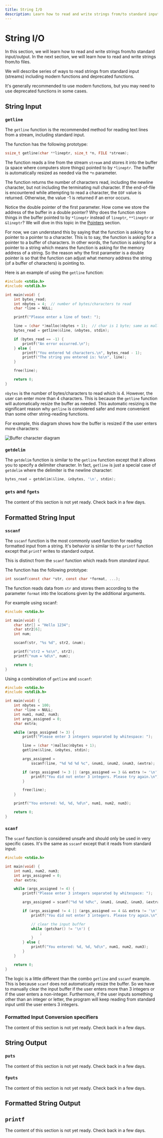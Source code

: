 ```yaml
---
title: String I/O
description: Learn how to read and write strings from/to standard input/output.
---
```


# String I/O

In this section, we will learn how to read and write strings from/to standard input/output. In the next section, we will learn how to read and write strings from/to files.

We will describe series of ways to read strings from standard input (streams) including modern functions and deprecated functions.

It's generally recommended to use modern functions, but you may need to use deprecated functions in some cases.

## String Input

### `getline`

The `getline` function is the recommended method for reading text lines from a stream, including standard input.

The function has the following prototype:

```c
ssize_t getline(char **lineptr, size_t *n, FILE *stream);
```

The function reads a line from the stream `stream` and stores it into the buffer (a space where computers store things) pointed to by `*lineptr`. The buffer is automatically resized as needed via the `*n` parameter.

The function returns the number of characters read, including the newline character, but not including the terminating null character. If the end-of-file is encountered while attempting to read a character, the `EOF` value is returned. Otherwise, the value -1 is returned if an error occurs.

Notice the double pointer of the first parameter. How come we store the address of the buffer in a double pointer? Why does the function store things in the buffer pointed to by `*lineptr` instead of `lineptr`, `**lineptr` or `&lineptr`? We will dive in this topic in the [Pointers](/docs/pointers) section.

For now, we can understand this by saying that the function is asking for a pointer to a pointer to a character. This is to say, the function is asking for a pointer to a buffer of characters. In other words, the function is asking for a pointer to a string which means the function is asking for the memory address of a string. So the reason why the first parameter is a double pointer is so that the function can adjust what memory address the string (of a buffer of characters) is pointing to.

Here is an example of using the `getline` function:

```c
#include <stdio.h>
#include <stdlib.h>

int main(void) {
    int bytes_read;
    int nbytes = 4;  // number of bytes/characters to read
    char *line = NULL;

    printf("Please enter a line of text: ");

    line = (char *)malloc(nbytes + 1);  // char is 1 byte; same as malloc(sizeof(char) * (nbytes + 1))
    bytes_read = getline(&line, &nbytes, stdin);

    if (bytes_read == -1) {
        printf("An error occurred.\n");
    } else {
        printf("You entered %d characters.\n", bytes_read - 1);
        printf("The string you entered is: %s\n", line);
    }

    free(line);

    return 0;
}
```

`nbytes` is the number of bytes/characters to read which is 4. However, the user can enter more than 4 characters. This is because the `getline` function will automatically resize the buffer as needed. This automatic resizing is the significant reason why `getline` is considered safer and more convenient than some other string-reading functions.

For example, this diagram shows how the buffer is resized if the user enters more characters:

![Buffer character diagram](/buffer-character-diagram.jpg)

### `getdelim`

The `getdelim` function is similar to the `getline` function except that it allows you to specify a delimiter character. In fact, `getline` is just a special case of `getdelim` where the delimiter is the newline character:

```c
bytes_read = getdelim(&line, &nbytes, '\n', stdin);
```

### `gets` and `fgets`

The content of this section is not yet ready. Check back in a few days.

## Formatted String Input

### `sscanf`

The `sscanf` function is the most commonly used function for reading formatted input from a string. It's behavior is similar to the `printf` function except that `printf` writes to standard output.

This is distinct from the `scanf` function which reads from _standard input_.

The function has the following prototype:

```c
int sscanf(const char *str, const char *format, ...);
```

The function reads data from `str` and stores them according to the parameter `format` into the locations given by the additional arguments.

For example using sscanf:

```c
#include <stdio.h>

int main(void) {
    char str[] = "Hello 1234";
    char str2[6];
    int num;

    sscanf(str, "%s %d", str2, &num);

    printf("str2 = %s\n", str2);
    printf("num = %d\n", num);

    return 0;
}
```

Using a combination of `getline` and `sscanf`:

```c
#include <stdio.h>
#include <stdlib.h>

int main(void) {
    int nbytes = 100;
    char *line = NULL;
    int num1, num2, num3;
    int args_assigned = 0;
    char extra;

    while (args_assigned != 3) {
        printf("Please enter 3 integers separated by whitespace: ");

        line = (char *)malloc(nbytes + 1);
        getline(&line, &nbytes, stdin);

        args_assigned =
            sscanf(line, "%d %d %d %c", &num1, &num2, &num3, &extra);

        if (args_assigned != 3 || (args_assigned == 3 && extra != '\n')) {
            printf("You did not enter 3 integers. Please try again.\n");
        }

        free(line);
    }

    printf("You entered: %d, %d, %d\n", num1, num2, num3);

    return 0;
}
```

### `scanf`

The `scanf` function is considered unsafe and should only be used in very specific cases. It's the same as `sscanf` except that it reads from standard input:

```c
#include <stdio.h>

int main(void) {
    int num1, num2, num3;
    int args_assigned = 0;
    char extra;

    while (args_assigned != 4) {
        printf("Please enter 3 integers separated by whitespace: ");

        args_assigned = scanf("%d %d %d%c", &num1, &num2, &num3, &extra);

        if (args_assigned != 4 || (args_assigned == 4 && extra != '\n')) {
            printf("You did not enter 3 integers. Please try again.\n");

            // clear the input buffer
            while (getchar() != '\n') {
                ;
            }
        } else {
            printf("You entered: %d, %d, %d\n", num1, num2, num3);
        }
    }

    return 0;
}
```

The logic is a little different than the combo `getline` and `sscanf` example. This is because `scanf` does not automatically resize the buffer. So we have to manually clear the input buffer if the user enters more than 3 integers or if the user enters a non-integer. Furthermore, if the user inputs something other than an integer or letter, the program will keep reading from standard input until the user enters 3 integers.

### Formatted Input Conversion specifiers

The content of this section is not yet ready. Check back in a few days.

## String Output

### `puts`

The content of this section is not yet ready. Check back in a few days.

### `fputs`

The content of this section is not yet ready. Check back in a few days.

## Formatted String Output

## `printf`

The content of this section is not yet ready. Check back in a few days.
